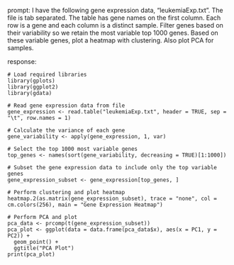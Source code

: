 prompt:
I have the following gene expression data, "leukemiaExp.txt". The file is tab separated. The table has gene names on the first column. Each row is a gene and each column is a distinct sample. Filter genes based on their variability so we retain the most variable top 1000 genes. Based on these variable genes, plot a heatmap with clustering. Also plot PCA for samples.

response:
```
# Load required libraries
library(gplots)
library(ggplot2)
library(gdata)

# Read gene expression data from file
gene_expression <- read.table("leukemiaExp.txt", header = TRUE, sep = "\t", row.names = 1)

# Calculate the variance of each gene
gene_variability <- apply(gene_expression, 1, var)

# Select the top 1000 most variable genes
top_genes <- names(sort(gene_variability, decreasing = TRUE)[1:1000])

# Subset the gene expression data to include only the top variable genes
gene_expression_subset <- gene_expression[top_genes, ]

# Perform clustering and plot heatmap
heatmap.2(as.matrix(gene_expression_subset), trace = "none", col = cm.colors(256), main = "Gene Expression Heatmap")

# Perform PCA and plot
pca_data <- prcomp(t(gene_expression_subset))
pca_plot <- ggplot(data = data.frame(pca_data$x), aes(x = PC1, y = PC2)) + 
  geom_point() + 
  ggtitle("PCA Plot")
print(pca_plot)
```
